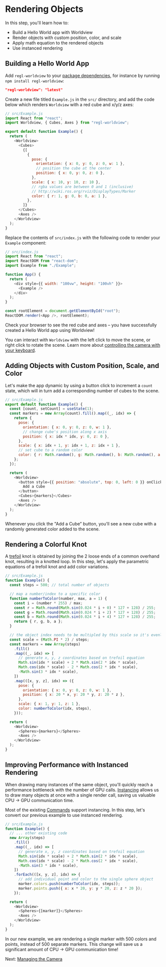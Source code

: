 
# Rendering Objects

In this step, you'll learn how to:

- Build a Hello World app with Worldview
- Render objects with custom position, color, and scale
- Apply math equation to the rendered objects
- Use instanced rendering

## Building a Hello World App

Add `regl-worldview` to your [package dependencies](https://docs.npmjs.com/specifying-dependencies-and-devdependencies-in-a-package-json-file), for instance by running `npm install regl-worldview`:

```json
"regl-worldview": "latest"
```

Create a new file titled `Example.js` in the `src/` directory, and add the code below which renders `Worldview` with a red cube and x/y/z axes:

```js
// src/Example.js
import React from "react";
import Worldview, { Cubes, Axes } from "regl-worldview";

export default function Example() {
  return (
    <Worldview>
      <Cubes>
        {[
          {
            pose: {
              orientation: { x: 0, y: 0, z: 0, w: 1 },
              // position the cube at the center
              position: { x: 0, y: 0, z: 0 },
            },
            scale: { x: 10, y: 10, z: 10 },
            // rgba values are between 0 and 1 (inclusive)
            // http://wiki.ros.org/rviz/DisplayTypes/Marker
            color: { r: 1, g: 0, b: 0, a: 1 },
          },
        ]}
      </Cubes>
      <Axes />
    </Worldview>
  );
}
```

Replace the contents of `src/index.js` with the following code to render your `Example` component:

```js
// src/index.js
import React from "react";
import ReactDOM from "react-dom";
import Example from "./Example";

function App() {
  return (
    <div style={{ width: "100vw", height: "100vh" }}>
      <Example />
    </div>
  );
}

const rootElement = document.getElementById("root");
ReactDOM.render(<App />, rootElement);
```

Check your browser to see the red cube and axes – you have successfully created a Hello World app using Worldview!

You can interact with `Worldview` with the left click to move the scene, or right click to rotate the scene. Learn more about [controlling the camera with your keyboard](#/docs/api/worldview).

<CodeSandboxEmbed src="https://codesandbox.io/s/j7vo7yz3py" />

## Adding Objects with Custom Position, Scale, and Color

Let's make the app dynamic by using a button click to increment a `count` state, which will in turn add a corresponding number of cubes to the scene.

```js
// src/Example.js
export default function Example() {
  const [count, setCount] = useState(1);
  const markers = new Array(count).fill().map((_, idx) => {
    return {
      pose: {
        orientation: { x: 0, y: 0, z: 0, w: 1 },
        // change cube's position along x axis
        position: { x: idx * idx, y: 0, z: 0 },
      },
      scale: { x: idx + 1, y: idx + 1, z: idx + 1 },
      // set cube to a random color
      color: { r: Math.random(), g: Math.random(), b: Math.random(), a: 1 },
    };
  });

  return (
    <Worldview>
      <button style={{ position: "absolute", top: 0, left: 0 }} onClick={() => setCount(count + 1)}>
        Add a Cube
      </button>
      <Cubes>{markers}</Cubes>
      <Axes />
    </Worldview>
  );
}
```

Whenever you click the "Add a Cube” button, you'll see a new cube with a randomly generated color added to the scene.

<CodeSandboxEmbed src="https://codesandbox.io/s/lxzrxqlpym" />

## Rendering a Colorful Knot

A [trefoil](https://en.wikipedia.org/wiki/Trefoil_knot) knot is obtained by joining the 2 loose ends of a common overhand knot, resulting in a knotted loop. In this step, let's apply the parametric equations of a trefoil knot and add color variations.

```js
// src/Example.js
function Example() {
  const steps = 500; // total number of objects

  // map a number/index to a specific color
  function numberToColor(number, max, a = 1) {
    const i = (number * 255) / max;
    const r = Math.round(Math.sin(0.024 * i + 0) * 127 + 128) / 255;
    const g = Math.round(Math.sin(0.024 * i + 2) * 127 + 128) / 255;
    const b = Math.round(Math.sin(0.024 * i + 4) * 127 + 128) / 255;
    return { r, g, b, a };
  }

  // the object index needs to be multipled by this scale so it's evenly distributed in the space
  const scale = (Math.PI * 2) / steps;
  const markers = new Array(steps)
    .fill()
    .map((_, idx) => [
      // generate x, y, z coordinates based on trefoil equation
      Math.sin(idx * scale) + 2 * Math.sin(2 * idx * scale),
      Math.cos(idx * scale) - 2 * Math.cos(2 * idx * scale),
      -Math.sin(3 * idx * scale),
    ])
    .map(([x, y, z], idx) => ({
      pose: {
        orientation: { x: 0, y: 0, z: 0, w: 1 },
        position: { x: 20 * x, y: 20 * y, z: 20 * z },
      },
      scale: { x: 1, y: 1, z: 1 },
      color: numberToColor(idx, steps),
    }));

  return (
    <Worldview>
      <Spheres>{markers}</Spheres>
      <Axes />
    </Worldview>
  );
}
```

<CodeSandboxEmbed src="https://codesandbox.io/s/2x26ov87j0" />

## Improving Performance with Instanced Rendering

When drawing many instances of the same object, you'll quickly reach a performance bottleneck with the number of GPU calls. [Instancing](https://learnopengl.com/Advanced-OpenGL/Instancing) allows us to draw many objects at once with a single render call, saving us valuable CPU -> GPU communication time.

Most of the existing [Commands](#/docs/api/command) support instancing. In this step, let's convert our previous example to use instanced rendering.

```js
// src/Example.js
function Example() {
  // ... other existing code
  new Array(steps)
    .fill()
    .map((_, idx) => [
      // generate x, y, z coordinates based on trefoil equation
      Math.sin(idx * scale) + 2 * Math.sin(2 * idx * scale),
      Math.cos(idx * scale) - 2 * Math.cos(2 * idx * scale),
      -Math.sin(3 * idx * scale),
    ])
    .forEach(([x, y, z], idx) => {
      // add individual point and color to the single sphere object
      marker.colors.push(numberToColor(idx, steps));
      marker.points.push({ x: x * 20, y: y * 20, z: z * 20 });
    });

  return (
    <Worldview>
      <Spheres>{[marker]}</Spheres>
      <Axes />
    </Worldview>
  );
}
```

In our new example, we are rendering a single marker with 500 colors and points, instead of 500 separate markers. This change will save us a significant amount of CPU -> GPU communication time!

<CodeSandboxEmbed src="https://codesandbox.io/s/jl9qv2mjyy" />

Next: [Managing the Camera](#/docs/tutorial/managing-the-camera)
